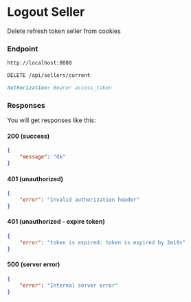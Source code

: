 # Logout Seller

Delete refresh token seller from cookies

### Endpoint

```md filename="Base URL"
http://localhost:8080
```

```md filename="Method and Endpoint"
DELETE /api/sellers/current
```

```md filename="Headers"
Authorization: Bearer access_token
```

### Responses
You will get responses like this:

#### 200 (success)
```json filename="Response Body"
{
    "message": "Ok"
}
```

#### 401 (unauthorized)
```json filename="Response Body"
{
    "error": "Invalid authorization header"
}
```

#### 401 (unauthorized - expire token)
```json filename="Response Body"
{
    "error": "token is expired: token is expired by 2m19s"
}
```

#### 500 (server error)
```json filename="Response Body"
{
    "error": "Internal server error"
}
```
